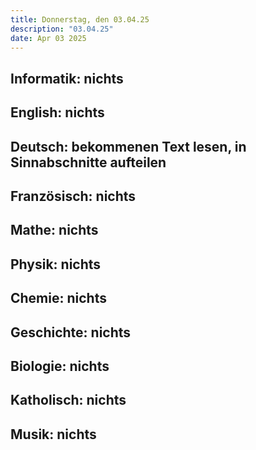 ```yaml
---
title: Donnerstag, den 03.04.25
description: "03.04.25"
date: Apr 03 2025
---
```

## Informatik: nichts
## English: nichts
## Deutsch: bekommenen Text lesen, in Sinnabschnitte aufteilen
## Französisch: nichts
## Mathe: nichts
## Physik: nichts
## Chemie: nichts
## Geschichte: nichts
## Biologie: nichts
## Katholisch: nichts
## Musik: nichts